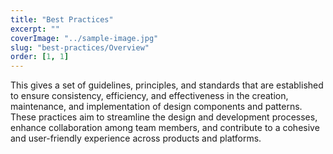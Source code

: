 ```yaml
---
title: "Best Practices"
excerpt: ""
coverImage: "../sample-image.jpg"
slug: "best-practices/Overview"
order: [1, 1]
---
```


This gives a set of guidelines, principles, and standards that are established to
ensure consistency, efficiency, and effectiveness in the creation, maintenance, and implementation of
design components and patterns. These practices aim to streamline the design and development processes,
enhance collaboration among team members, and contribute to a cohesive and user-friendly experience across
products and platforms.
